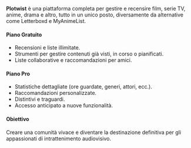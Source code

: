 **Plotwist** è una piattaforma completa per gestire e recensire film, serie TV, anime, drama e altro, tutto in un unico posto, diversamente da alternative come Letterboxd e MyAnimeList.

#### **Piano Gratuito**
- Recensioni e liste illimitate.  
- Strumenti per gestire contenuti già visti, in corso o pianificati.  
- Liste collaborative e raccomandazioni per amici.  

#### **Piano Pro**
- Statistiche dettagliate (ore guardate, generi, attori, ecc.).  
- Raccomandazioni personalizzate.  
- Distintivi e traguardi.  
- Accesso anticipato a nuove funzionalità.  

#### **Obiettivo**
Creare una comunità vivace e diventare la destinazione definitiva per gli appassionati di intrattenimento audiovisivo.

